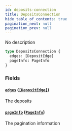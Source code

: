 ```yaml
---
id: deposits-connection
title: DepositsConnection
hide_table_of_contents: true
pagination_next: null
pagination_prev: null
---
```



No description

```graphql
type DepositsConnection {
  edges: [DepositEdge]
  pageInfo: PageInfo
}
```


### Fields

#### [`edges`](#) ([`[DepositEdge]`](/docs/testnet/graphql/objects/deposit-edge))

The deposits


#### [`pageInfo`](#) ([`PageInfo`](/docs/testnet/graphql/objects/page-info))

The pagination information




